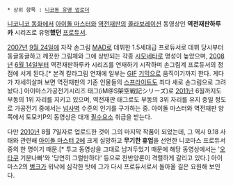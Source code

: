  * 상위 항목 : [[니코동 유명 업로더]]

[[니코니코 동화]]에서 [[아이돌 마스터]]와 [[역전재판]]의 [[콜라보레이션]] 동영상인 '''역전재판하루카''' 시리즈로 유명'''했던''' [[프로듀서]].

[[2007년]] [[9월 24일]]에 자작 손그림 [[MAD]]로 데뷔한 1.5세대급 프로듀서로 데뷔 당시부터 동글동글하고 깨끗한 그림체와 그에 상반되는 각종 [[시모네타]]로 명성이 높았으며, [[2008년]] [[6월 14일]]부터 역전재판하루카 시리즈를 연재하기 시작하며 손그림계 프로듀서의 정점에 서게 된다.[* 본격 칼라그림 연재에 일부는 [[GIF]] [[기믹]]으로 움직이기까지 한다. 게다가 자세히살펴 보면 역전재판의 기존 인물들의 [[스프라이트]]도 죄다 새로 손그림으로 그려 놨다.] 아이마스가공전기시리즈 태그(iM@S架空戦記シリーズ)로 [[2011년]] 6월까지도 부동의 1위 자리를 지키고 있으며, 역전재판 태그로도 부동의 3위 자리를 유지 중일 정도로 가공전기 중에서는 [[넘사벽]] 수준의 인기를 구가하는 중. 아이돌 마스터와 역전재판 양쪽에서 토모키P의 동영상은 대개 [[필수요소]] 취급을 받는다.

다만 [[2010년]] 8월 7일자로 업로드한 것이 그의 마지막 작품이 되었는데, 그 역시 9.18 사태와 관련해 [[아이돌 마스터 2]]에 크게 실망하고 '''무기한 휴업'''을 선언한 니코마스 프로듀서 중의 한 명이기 때문.[* 투고 동영상을 그대로 남겨두었기 때문에 해당 동영상에서는 '[[오타쿠]] 기분나빠'와 '당연히 그럴만하다' 등으로 찬반양론이 격렬하게 갈리고 있다.] 아이마스2의 [[병크]]가 워낙에 심각한 탓에 그가 다시 프로듀서로서 돌아올 길은 요원해 보인다.
